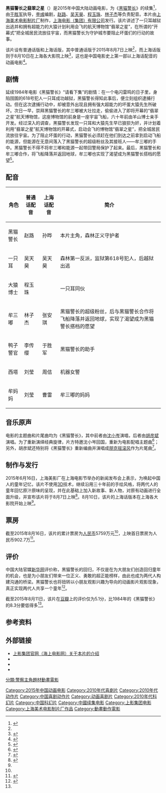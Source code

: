 {{Infobox Film
| 片名     = 黑猫警长之翡翠之星
| 电影原名 = Mr. Black: Green Star
| 图像     = MBGS Poster.jpg
| 图像大小 = 
| 图像说明 = 海报
| 导演     = [[于胜军|于胜军]]
| 监制     = [[任仲伦|任仲伦]]（总监制）<br>[[朱毓平|朱毓平]]<br>[[杨丹|杨丹]]<br>[[童麟|童麟]]
| 制片     = [[钱建平|钱建平]]（总制片人）<br>[[范毅|范毅]]<br>[[李岷|李岷]]<br>[[朱勤|朱勤]]（执行制片人）
| 编剧     = [[李彧|李彧]]
| 主演     = 赵路<br>吴天昊<br>程玉珠<br>林子杰等
| 原著     = [[诸志祥|诸志祥]]
| 片尾曲   = 《黑猫警长》
| 制片商   = [[上海美术电影制片厂|上海美术电影制片厂]]
| 片长     = 83分钟 
| 产地     = {{中國大陸電影產地}}
| 语言     = [[汉语普通话|汉语普通话]]（普通话版）<br>[[吴语|吴语]][[上海话|上海话]]（上海话版，同时穿插少量[[崇明话|崇明话]]、[[浦东话|浦东话]]、[[苏北话|苏北话]]<ref name="huanqiu"/>） 
| 上映日期 = 2015年8月7日<small>（普通话版）</small><br>2015年8月10日<small>（上海话版）</small>
| 发行商   = [[上海电影集团公司|上海电影（集团）有限公司]] 
| 公映许可 = 
| 预算     = 
| 票房     = [[人民币|人民币]]5759万元（截至2015年8月16日）<ref name="mtime">{{cite news |title=黑猫警长之翡翠之星(2015) |url=http://movie.mtime.com/225721/ |publisher=时光网 |date= |accessdate=2015年9月22日 |archive-url=https://web.archive.org/web/20150909102053/http://movie.mtime.com/225721/ |archive-date=2015年9月9日 |dead-url=yes }}</ref>
| 前集     = 《[[黑猫警长|黑猫警长]]》
| 续集     = 
| 官方网站 = 
}}

'''黑猫警长之翡翠之星'''（{{lang-en|Mr. Black: Green Star}}）是2015年中国大陆动画电影，为《[[黑猫警长|黑猫警长]]》的续集<ref name="yzwb">{{cite news |title=《黑猫警长》"请看下集"一等30年 8月7日影院赴约 |url=http://media.people.com.cn/n/2015/0729/c40606-27376557.html |publisher=扬子晚报 |date=2015年7月29日 |accessdate=2015年9月22日 |archive-date=2015年9月13日 |archive-url=https://web.archive.org/web/20150913160313/http://media.people.com.cn/n/2015/0729/c40606-27376557.html |dead-url=no }}</ref>，由[[于胜军|于胜军]]执导，[[李彧|李彧]]编剧，[[赵路|赵路]]、[[吴天昊|吴天昊]]、[[程玉珠|程玉珠]]、[[林子杰|林子杰]]等负责配音。本片由[[上海美术电影制片厂|上海美术电影制片厂]]制作，[[上海电影集团公司|上海电影（集团）有限公司]]发行。该片讲述了一只耳越狱出逃并和拥有超能力的大猿计划利用会飞的航天博物馆“翡翠之星”，在所谓的“开幕式”把全城居民流放往宇宙，而黑猫警长为守护城市要阻止坏蛋们的行动的故事。

该片设有普通话版和上海话版，其中普通话版于2015年8月7日上映<ref name="yzwb"/>，而上海话版则于8月10日在上海各大影院上映<ref name="huanqiu">{{cite news |title=《黑猫警长》沪语版发布 童年英雄更添韵味 |url=http://ent.huanqiu.com/movie/yingshi-neidi/2015-08/7239413.html |publisher=环球网 |date=2015-08-11 |accessdate=2015年9月22日 |archive-date=2015-09-25 |archive-url=https://web.archive.org/web/20150925095455/http://ent.huanqiu.com/movie/yingshi-neidi/2015-08/7239413.html |dead-url=no }}</ref>，这也是中国电影史上第一部以上海话配音的动画电影<ref>{{cite news|title=黑猫警长讲上海话？新版大电影将成首部沪语动画片|url=http://www.sh.xinhuanet.com/2015-07/14/c_134410254.htm|publisher=中国新闻网|date=2015年7月14日|accessdate=2015年9月22日|deadurl=yes|archiveurl=https://web.archive.org/web/20150925092633/http://www.sh.xinhuanet.com/2015-07/14/c_134410254.htm|archivedate=2015年9月25日}}</ref>。

==剧情==
延续1984年电影《黑猫警长》“请看下集”的剧情：在一个电闪雷鸣的日子里，身陷囹圄的618号犯人一只耳成功越狱，黑猫警长得知此事后，便立刻组织逮捕行动。但在这次逮捕行动中，却被意外出现且拥有强大超能力的坏蛋大猿先生所破坏。次日一早，崇拜黑猫警长的牟三嘟被大壮拉走，偷偷进入了即将开幕的“翡翠之星”航天博物馆，这座博物馆的前身是一座宇宙飞船，六十年前由羊山博士亲手开发。经过深入的调查，黑猫警长发现一只耳和大猿先生早已狼狈为奸，并计划着利用“翡翠之星”航天博物馆的开幕式，启动会飞的博物馆“翡翠之星”，把全城居民流放往宇宙。为了阻止坏蛋的行动，黑猫警长必须赶在他们到达之前拿到启动飞船的能源，但能源在无意间落入了黑猫警长的超级粉丝及其接班人——牟三嘟的手中。黑猫警长不得不将牟三嘟和能源一起带回警局保护了起来。最后，黑猫警长和牟三嘟合作，将飞船降落并返回地球，牟三嘟也实现了渴望成为黑猫警长搭档的愿望<ref>{{cite news|title=《黑猫警长之翡翠之星》|url=http://www.sfs-cn.com/node3/node32066/n35600/n35602/u1ai1543088.html|publisher=上影集团官网（海上电影网）|date=2015年7月20日|accessdate=2015年9月22日|archive-date=2015年9月30日|archive-url=https://web.archive.org/web/20150930022019/http://www.sfs-cn.com/node3/node32066/n35600/n35602/u1ai1543088.html|dead-url=no}}</ref>。

==配音==
{| class="wikitable"
|-
! 角色 !! 普通话配音 !! 上海话配音 !! 简介
|-
| 黑猫警长 || 赵路 || 孙晔 || 本片主角，森林正义守护者
|-
| 一只耳 || 吴天昊 || 吴天昊 || 森林第一反派，监狱第618号犯人，后越狱出逃
|-
| 大猿博士 || 程玉珠 ||  || 一只耳同伙
|-
| 牟三嘟 || 林子杰 || 张安琪 || 黑猫警长的超级粉丝，后与黑猫警长合作将飞船降落并返回地球，实现了渴望成为黑猫警长搭档的愿望
|-
| 鸭子警官 || 李传缨 || 于胜军 || 黑猫警长的助手
|-
| 西塔 || 刘莹 || 周佶 || 机器女警
|-
| 牟妈妈 || 刘莹 || 曹雷 || 牟三嘟的妈妈
|}

==音乐原声==
电影的主题曲和片尾曲均为《黑猫警长》，其中前者由[[沈小岑|沈小岑]]演唱，后者由[[胡彦斌|胡彦斌]]演唱。为了重新演绎经典旋律，片方特邀沈小岑回国，重新为电影配唱主题曲<ref>{{cite news|title=《黑猫警长》唤回童年记忆 沈小岑三十年后重唱主题曲|url=http://news.mtime.com/2015/06/30/1544133.html|publisher=时光网|date=2015年6月30日|accessdate=2015年9月22日|archive-date=2015年9月2日|archive-url=https://web.archive.org/web/20150902034833/http://news.mtime.com/2015/06/30/1544133.html|dead-url=no}}</ref>；另外，胡彦斌还特别将《黑猫警长》重新编曲并演唱成[[朋克摇滚|朋克摇滚风]]作为片尾曲<ref>{{cite news|title=胡彦斌献首唱《黑猫警长》 主打朋克摇滚风|url=http://ent.163.com/15/0711/08/AU7SVMJL000300B1.html|publisher=网易娱乐|date=2015年7月11日|accessdate=2015年9月22日|archive-date=2015年9月28日|archive-url=https://web.archive.org/web/20150928134349/http://ent.163.com/15/0711/08/AU7SVMJL000300B1.html|dead-url=no}}</ref>。

==制作与发行==
2015年6月16日，上海美影厂在上海电影节举办的新闻发布会上表示，为唤起中国人的童年记忆，该片不使用[[3D|3D]]技术，继续沿用三十年前的手绘风格，将两代人的童年回忆原汁原味的呈现，并在此基础上加入新故事、新人物，对原有动画进行全面升级，并宣布该片将于8月7日上映<ref>{{cite news|title=《黑猫警长之翡翠之星》定档8.7 沿用经典手绘风格 舍弃3D版本|url=http://news.mtime.com/2015/06/16/1543694.html|publisher=时光网|date=2015年6月16日|accessdate=2015年9月22日|archive-date=2015年9月28日|archive-url=https://web.archive.org/web/20150928024849/http://news.mtime.com/2015/06/16/1543694.html|dead-url=no}}</ref>。8月10日，该片的上海话版本在上海各大影院开始上映<ref name="huanqiu"/>。

==票房==
截至2015年8月16日，该片的累计票房为[[人民币|人民币]]5759万元<ref name="mtime"/>，上映首日票房为人民币902.7万<ref name="腾讯">{{cite news|title=《黑猫警长》为何没能复制《大圣归来》神话|url=http://ent.qq.com/a/20150811/060912.htm|publisher=腾讯娱乐 |date= 2015年8月11日|accessdate=2015年9月22日 }}</ref>。

==评价==
中国大陆官媒[[新华网|新华网]]评价称，黑猫警长的回归，不仅是在为大朋友们创造回归童年的机会，也是为小朋友们带来一位正义、勇敢的超正能榜样，由此也成为两代人构建沟通的桥梁。黑猫警长也将扭转以小朋友观影兴趣为导向的动画影片观影现象，真正实现两代人共享一个童年<ref>{{cite news|title=
《黑猫警长》今日公映 掀全民“黑猫狂潮”|url=http://ent.cnr.cn/list/20150807/t20150807_519463678.shtml|publisher=新华娱乐 |date= 2015年8月7日|accessdate=2015年9月22日 }}</ref>。

截至2015年8月11日，该片在[[豆瓣|豆瓣]]上的评价仅为5.1分，比1984年的《黑猫警长》的8.3分要低得多<ref name="腾讯"/>。

==参考资料==
{{reflist|2}}

==外部链接==
*[http://www.sfs-cn.com/node3/node32066/n35600/index.html 上影集团官网（海上电影网）关于本片的介绍]{{Wayback|url=http://www.sfs-cn.com/node3/node32066/n35600/index.html |date=20150928063433 }}{{zh-cn icon}}
*{{imdb title|4885924}}
* {{Mtime|225721}}
*{{douban}}
{{DEFAULTSORT:HEI}}

[[Category:2015年中国动画电影|Category:2015年中国动画电影]]
[[Category:2010年代喜劇片|Category:2010年代喜劇片]]
[[Category:2010年代动作片|Category:2010年代动作片]]
[[Category:中国喜剧动作片|Category:中国喜剧动作片]]
[[Category:动画喜剧片|Category:动画喜剧片]]
[[Category:2010年代科幻片|Category:2010年代科幻片]]
[[Category:中国科幻片|Category:中国科幻片]]
[[Category:中國续集电影|Category:中國续集电影]]
[[Category:上影集团电影|Category:上影集团电影]]
[[Category:上海美术电影制片厂作品|Category:上海美术电影制片厂作品]]
[[分類:警察主角題材動畫電影|分類:警察主角題材動畫電影]]
[[Category:動畫動作電影|Category:動畫動作電影]]